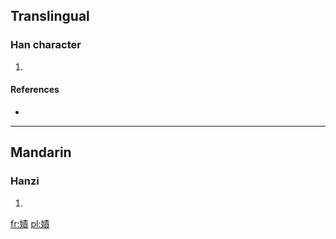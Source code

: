 ==Translingual==

===Han character===
{{Han char|rn=38|rad=女|as=11|sn=14|four=|canj=女手一金 (VQMC)}}

# {{defn|Han|sort=女11}}

====References====
* {{Han ref|kx=0270.090|dkj=06664|dj=0538.050|hdz=21074.170|uh=5AE7|ud=23271}}

----

==Mandarin==

===Hanzi===
{{cmn-hanzi|pin=[[cè]] ([[ce4]])|wg=ts'e<sup>4</sup>}}

# {{defn|lang=cmn|sort=女11}}

[[fr:嫧]]
[[pl:嫧]]